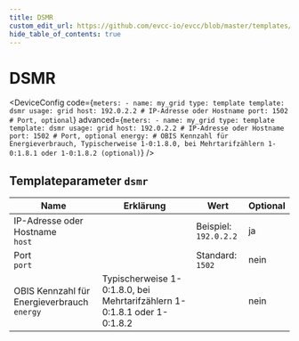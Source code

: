 ```yaml
---
title: DSMR
custom_edit_url: https://github.com/evcc-io/evcc/blob/master/templates/definition/meter/dsmr.yaml
hide_table_of_contents: true
---
```



# DSMR

<div className="device-detail-container">
  <div className="device-detail-content">
    <DeviceFeatures features="" />

<DeviceConfig code={`meters:
    - name: my_grid
      type: template
      template: dsmr
      usage: grid
      host: 192.0.2.2 # IP-Adresse oder Hostname
      port: 1502 # Port, optional`} advanced={`meters:
    - name: my_grid
      type: template
      template: dsmr
      usage: grid
      host: 192.0.2.2 # IP-Adresse oder Hostname
      port: 1502 # Port, optional
      energy: # OBIS Kennzahl für Energieverbrauch, Typischerweise 1-0:1.8.0, bei Mehrtarifzählern 1-0:1.8.1 oder 1-0:1.8.2 (optional)`} />
  </div>
  <div className="device-detail-icon">
    <evcc-icon
      type="meter"
      name="dsmr"
      size="400px"
      alt="DSMR"
      className="device-detail-icon-img"
    ></evcc-icon>
  </div>
</div>

## Templateparameter `dsmr`

| Name | Erklärung | Wert | Optional |
|-----------|-----------|------|----------|
| IP-Adresse oder Hostname<br/>`host` |  | Beispiel: `192.0.2.2` | ja |
| Port<br/>`port` |  | Standard: `1502` | nein |
| OBIS Kennzahl für Energieverbrauch<br/>`energy` | Typischerweise 1-0:1.8.0, bei Mehrtarifzählern 1-0:1.8.1 oder 1-0:1.8.2 |  | nein |


